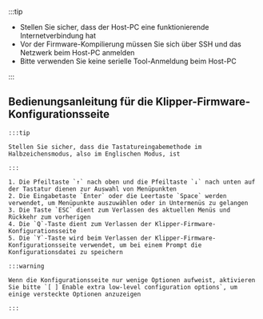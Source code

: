 :::tip

* Stellen Sie sicher, dass der Host-PC eine funktionierende Internetverbindung hat
* Vor der Firmware-Kompilierung müssen Sie sich über SSH und das Netzwerk beim Host-PC anmelden
* Bitte verwenden Sie keine serielle Tool-Anmeldung beim Host-PC

:::

## Bedienungsanleitung für die Klipper-Firmware-Konfigurationsseite

    :::tip

    Stellen Sie sicher, dass die Tastatureingabemethode im Halbzeichensmodus, also im Englischen Modus, ist

    :::

    1. Die Pfeiltaste `↑` nach oben und die Pfeiltaste `↓` nach unten auf der Tastatur dienen zur Auswahl von Menüpunkten
    2. Die Eingabetaste `Enter` oder die Leertaste `Space` werden verwendet, um Menüpunkte auszuwählen oder in Untermenüs zu gelangen
    3. Die Taste `ESC` dient zum Verlassen des aktuellen Menüs und Rückkehr zum vorherigen
    4. Die `Q`-Taste dient zum Verlassen der Klipper-Firmware-Konfigurationsseite
    5. Die `Y`-Taste wird beim Verlassen der Klipper-Firmware-Konfigurationsseite verwendet, um bei einem Prompt die Konfigurationsdatei zu speichern

    :::warning

    Wenn die Konfigurationsseite nur wenige Optionen aufweist, aktivieren Sie bitte `[ ] Enable extra low-level configuration options`, um einige versteckte Optionen anzuzeigen

    :::